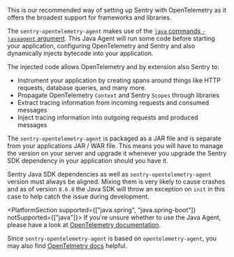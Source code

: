 This is our recommended way of setting up Sentry with OpenTelemetry as it offers the broadest support for frameworks and libraries.

The `sentry-opentelemetry-agent` makes use of the [`java` commands `-javaagent` argument](https://docs.oracle.com/en/java/javase/17/docs/api/java.instrument/java/lang/instrument/package-summary.html). This Java Agent will run some code before starting your application, configuring OpenTelemetry and Sentry and also dynamically injects bytecode into your application.

The injected code allows OpenTelemetry and by extension also Sentry to:

- Instrument your application by creating spans around things like HTTP requests, database queries, and many more.
- Propagate OpenTelemetry `Context` and Sentry `Scopes` through libraries
- Extract tracing information from incoming requests and consumed messages
- Inject tracing information into outgoing requests and produced messages

The `sentry-opentelemetry-agent` is packaged as a JAR file and is separate from your applications JAR / WAR file. This means you will have to manage the version on your server and upgrade it whenever you upgrade the Sentry SDK dependency in your application should you have it.

<Alert title="✨ Note">

Sentry Java SDK dependencies as well as `sentry-opentelemetry-agent` version must always be aligned. Mixing them is very likely to cause crashes and as of version `8.6.0` the Java SDK will throw an exception on `init` in this case to help catch the issue during development.

</Alert>

<PlatformSection supported={["java.spring", "java.spring-boot"]} notSupported={["java"]}>
If you're unsure whether to use the Java Agent, please have a look at [OpenTelemetry documentation](https://opentelemetry.io/docs/zero-code/java/spring-boot-starter/).
</PlatformSection>

Since `sentry-opentelemetry-agent` is based on `opentelemetry-agent`, you may also find [OpenTelmetry docs](https://opentelemetry.io/docs/zero-code/java/agent/) helpful.
